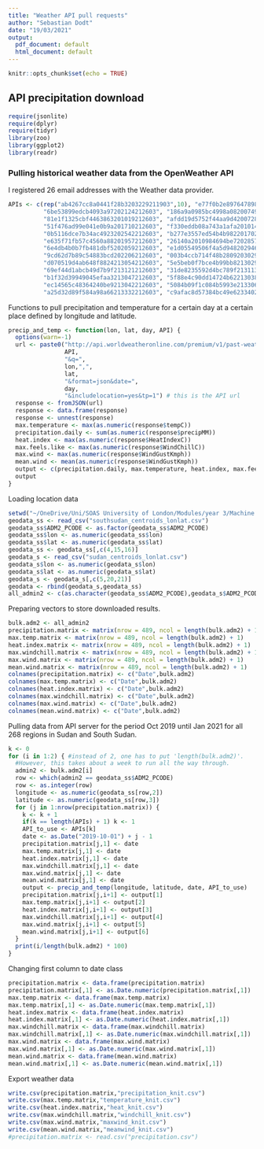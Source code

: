 ```yaml
---
title: "Weather API pull requests"
author: "Sebastian Dodt"
date: "19/03/2021"
output:
  pdf_document: default
  html_document: default
---
```


```r
knitr::opts_chunk$set(echo = TRUE)
```

## API precipitation download

```r
require(jsonlite)
require(dplyr)
require(tidyr)
library(zoo)
library(ggplot2)
library(readr)
```


### Pulling historical weather data from the OpenWeather API

I registered 26 email addresses with the Weather data provider.
```r
APIs <- c(rep("ab4267cc8a0441f28b3203229211903",10), "e77f0b2e89764789844221309211903",
          "6be53899edcb4093a97202124212603", "186a9a0985bc4998a08200749212603", 
          "81e1f1325cbf4463863201019212603", "afdd19d5752f44aa9d4200728212603",
          "51f476ad99e041e0b9a201710212603", "f330eddb08a743a1afa201014212603",
          "0b5116dce7b34ac4923202542212603", "b277e3557ed54b4b982201702212603",
          "e635f71fb57c4560a88201957212603", "26140a2010984694be7202857212603",
          "6e4db4b0b7fb481dbf5202059212603", "e1d05549506f4a5d948202946212603",
          "9cd62d7b89c54883bcd202206212603", "003b4ccb714f48b2809203029212603",
          "d070519d4ab648f8824213054212603", "5e5beb0f7bce4b99bb8213029212603",
          "69ef44d1abcb49d7b9f213121212603", "31de8235592d4bc789f213113212603",
          "b1f32d39949045efaa3213047212603", "5f88e4c90dd14724b62213038212603",
          "ec14565c48364240be9213042212603", "5084b09f1c084b5993e213306212603",
          "a25d32d89f584a98a66213332212603", "c9afac8d57384bc49e6233402212603")
```


Functions to pull precipitation and temperature for a certain day at a certain place defined by longitude and latitude.
```r
precip_and_temp <- function(lon, lat, day, API) {
  options(warn=-1)
  url <- paste0("http://api.worldweatheronline.com/premium/v1/past-weather.ashx?key=",
                API,
                "&q=",
                lon,",",
                lat,
                "&format=json&date=",
                day,
                "&includelocation=yes&tp=1") # this is the API url
  response <- fromJSON(url)
  response <- data.frame(response)
  response <- unnest(response)
  max.temperature <- max(as.numeric(response$tempC)) 
  precipitation.daily <- sum(as.numeric(response$precipMM)) 
  heat.index <- max(as.numeric(response$HeatIndexC)) 
  max.feels.like <- max(as.numeric(response$WindChillC)) 
  max.wind <- max(as.numeric(response$WindGustKmph)) 
  mean.wind <- mean(as.numeric(response$WindGustKmph)) 
  output <- c(precipitation.daily, max.temperature, heat.index, max.feels.like, max.wind, mean.wind)
  output
}
```


Loading location data
```r
setwd("~/OneDrive/Uni/SOAS University of London/Modules/year 3/Machine Learning/Project/Datasets")
geodata_ss <- read_csv("southsudan_centroids_lonlat.csv")
geodata_ss$ADM2_PCODE <- as.factor(geodata_ss$ADM2_PCODE)
geodata_ss$lon <- as.numeric(geodata_ss$lon)
geodata_ss$lat <- as.numeric(geodata_ss$lat)
geodata_ss <- geodata_ss[,c(4,15,16)]
geodata_s <- read_csv("sudan_centroids_lonlat.csv")
geodata_s$lon <- as.numeric(geodata_s$lon)
geodata_s$lat <- as.numeric(geodata_s$lat)
geodata_s <- geodata_s[,c(5,20,21)]
geodata <- rbind(geodata_s,geodata_ss)
all_admin2 <- c(as.character(geodata_ss$ADM2_PCODE),geodata_s$ADM2_PCODE)
```



Preparing vectors to store downloaded results. 
```r
bulk.adm2 <- all_admin2
precipitation.matrix <- matrix(nrow = 489, ncol = length(bulk.adm2) + 1)
max.temp.matrix <- matrix(nrow = 489, ncol = length(bulk.adm2) + 1)
heat.index.matrix <- matrix(nrow = 489, ncol = length(bulk.adm2) + 1)
max.windchill.matrix <- matrix(nrow = 489, ncol = length(bulk.adm2) + 1)
max.wind.matrix <- matrix(nrow = 489, ncol = length(bulk.adm2) + 1)
mean.wind.matrix <- matrix(nrow = 489, ncol = length(bulk.adm2) + 1)
colnames(precipitation.matrix) <- c("Date",bulk.adm2)
colnames(max.temp.matrix) <- c("Date",bulk.adm2)
colnames(heat.index.matrix) <- c("Date",bulk.adm2)
colnames(max.windchill.matrix) <- c("Date",bulk.adm2)
colnames(max.wind.matrix) <- c("Date",bulk.adm2)
colnames(mean.wind.matrix) <- c("Date",bulk.adm2)
```

Pulling data from API server for the period Oct 2019 until Jan 2021 for all 268 regions in Sudan and South Sudan.
```r
k <- 0
for (i in 1:2) { #instead of 2, one has to put 'length(bulk.adm2)'. 
  #However, this takes about a week to run all the way through.
  admin2 <- bulk.adm2[i] 
  row <- which(admin2 == geodata_ss$ADM2_PCODE)
  row <- as.integer(row)
  longitude <- as.numeric(geodata_ss[row,2])
  latitude <- as.numeric(geodata_ss[row,3])
  for (j in 1:nrow(precipitation.matrix)) {
    k <- k + 1
    if(k == length(APIs) + 1) k <- 1
    API_to_use <- APIs[k]
    date <- as.Date("2019-10-01") + j - 1
    precipitation.matrix[j,1] <- date
    max.temp.matrix[j,1] <- date
    heat.index.matrix[j,1] <- date
    max.windchill.matrix[j,1] <- date
    max.wind.matrix[j,1] <- date
    mean.wind.matrix[j,1] <- date
    output <- precip_and_temp(longitude, latitude, date, API_to_use)
    precipitation.matrix[j,i+1] <- output[1]
    max.temp.matrix[j,i+1] <- output[2]
    heat.index.matrix[j,i+1] <- output[3]
    max.windchill.matrix[j,i+1] <- output[4]
    max.wind.matrix[j,i+1] <- output[5]
    mean.wind.matrix[j,i+1] <- output[6]
  }
  print(i/length(bulk.adm2) * 100)
}
```


Changing first column to date class
```r
precipitation.matrix <- data.frame(precipitation.matrix)
precipitation.matrix[,1] <- as.Date.numeric(precipitation.matrix[,1])
max.temp.matrix <- data.frame(max.temp.matrix)
max.temp.matrix[,1] <- as.Date.numeric(max.temp.matrix[,1])
heat.index.matrix <- data.frame(heat.index.matrix)
heat.index.matrix[,1] <- as.Date.numeric(heat.index.matrix[,1])
max.windchill.matrix <- data.frame(max.windchill.matrix)
max.windchill.matrix[,1] <- as.Date.numeric(max.windchill.matrix[,1])
max.wind.matrix <- data.frame(max.wind.matrix)
max.wind.matrix[,1] <- as.Date.numeric(max.wind.matrix[,1])
mean.wind.matrix <- data.frame(mean.wind.matrix)
mean.wind.matrix[,1] <- as.Date.numeric(mean.wind.matrix[,1])
```

Export weather data
```r
write.csv(precipitation.matrix,"precipitation_knit.csv")
write.csv(max.temp.matrix,"temperature_knit.csv")
write.csv(heat.index.matrix,"heat_knit.csv")
write.csv(max.windchill.matrix,"windchill_knit.csv")
write.csv(max.wind.matrix,"maxwind_knit.csv")
write.csv(mean.wind.matrix,"meanwind_knit.csv")
#precipitation.matrix <- read.csv("precipitation.csv")
```